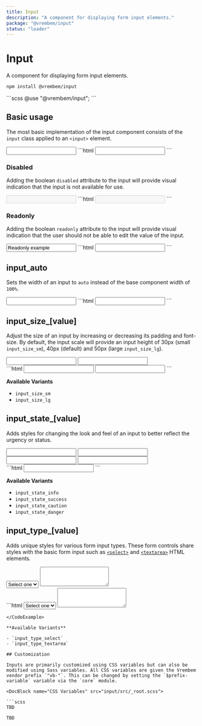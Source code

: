 ```yaml
---
title: Input
description: "A component for displaying form input elements."
package: "@vrembem/input"
status: "loader"
---
```



# Input

A component for displaying form input elements.

```sh
npm install @vrembem/input
```

<CodeExample lang="scss">
  ```scss
  @use "@vrembem/input";
  ```
</CodeExample>

## Basic usage

The most basic implementation of the input component consists of the `input` class applied to an `<input>` element.

<CodeExample>
  <Fragment slot="output">
    <input class="input" type="text" />
  </Fragment>
  ```html
  <input class="input" type="text" />
  ```
</CodeExample>

### Disabled

Adding the boolean `disabled` attribute to the input will provide visual indication that the input is not available for use.

<CodeExample>
  <Fragment slot="output">
    <input class="input" type="text" disabled />
  </Fragment>
  ```html
  <input class="input" type="text" disabled />
  ```
</CodeExample>

### Readonly

Adding the boolean `readonly` attribute to the input will provide visual indication that the user should not be able to edit the value of the input.

<CodeExample>
  <Fragment slot="output">
    <input class="input" type="text" value="Readonly example" readonly />
  </Fragment>
  ```html
  <input class="input" type="text" readonly />
  ```
</CodeExample>

## input_auto

Sets the width of an input to `auto` instead of the base component width of `100%`.

<CodeExample>
  <Fragment slot="output">
    <input class="input input_auto" type="text" />
  </Fragment>
  ```html
  <input class="input input_auto" type="text" />
  ```
</CodeExample>

## input_size_[value]

Adjust the size of an input by increasing or decreasing its padding and font-size. By default, the input scale will provide an input height of 30px (small `input_size_sm`), 40px (default) and 50px (large `input_size_lg`).

<CodeExample>
  <div slot="output" class="gap-y">
    <input class="input input_size_sm" type="text" />
    <input class="input input_size_lg" type="text" />
  </div>
  ```html
  <input class="input input_size_sm" type="text" />
  <input class="input input_size_lg" type="text" />
  ```
</CodeExample>

**Available Variants**

- `input_size_sm`
- `input_size_lg`

## input_state_[value]

Adds styles for changing the look and feel of an input to better reflect the urgency or status.

<CodeExample>
  <div slot="output" class="gap-y">
    <input class="input input_state_info" type="text" />
    <input class="input input_state_success" type="text" />
    <input class="input input_state_caution" type="text" />
    <input class="input input_state_danger" type="text" />
  </div>
  ```html
  <input class="input input_state_danger" type="text" />
  ```
</CodeExample>

**Available Variants**

- `input_state_info`
- `input_state_success`
- `input_state_caution`
- `input_state_danger`

## input_type_[value]

Adds unique styles for various form input types. These form controls share styles with the basic form input such as [`<select>`](https://developer.mozilla.org/en-US/docs/Web/HTML/Element/select) and [`<textarea>`](https://developer.mozilla.org/en-US/docs/Web/HTML/Element/textarea) HTML elements.

<CodeExample resettable>
  <div slot="output" class="gap-y">
    <select class="input input_type_select" name="">
      <option value="">Select one</option>
      <option value="1">Option 1</option>
      <option value="2">Option 2</option>
      <option value="3">Option 3</option>
    </select>
    <textarea class="input input_type_textarea" rows="3"></textarea>
  </div>
  ```html
  <select class="input input_type_select" name="">
    <option value="">Select one</option>
    <option value="1">Option 1</option>
    <option value="2">Option 2</option>
    <option value="3">Option 3</option>
  </select>

  <textarea class="input input_type_textarea" rows="3"></textarea>
  ```
</CodeExample>

**Available Variants**

- `input_type_select`
- `input_type_textarea`

## Customization

Inputs are primarily customized using CSS variables but can also be modified using Sass variables. All CSS variables are given the Vrembem vendor prefix `"vb-"`. This can be changed by setting the `$prefix-variable` variable via the `core` module.

<DocBlock name="CSS Variables" src="input/src/_root.scss">

  ```scss
  TBD
  ```
</DocBlock>

<DocBlock name="SCSS Variables" src="input/src/_variables.scss">

  ```scss
  TBD
  ```
</DocBlock>
